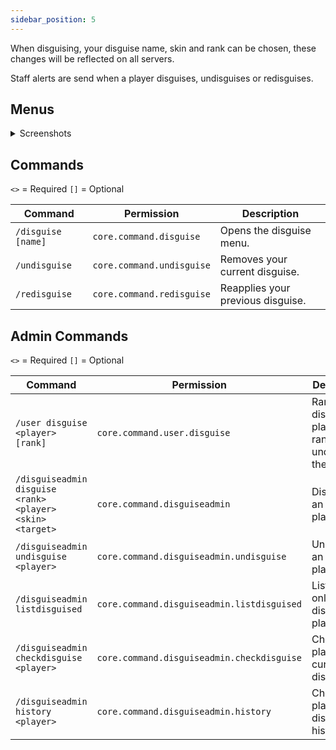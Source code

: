 ```yaml
---
sidebar_position: 5
---
```


When disguising, your disguise name, skin and rank can be chosen,
these changes will be reflected on all servers.

Staff alerts are send when a player disguises, undisguises or redisguises.

## Menus

<details>
<summary>Screenshots</summary>

![Rank Menu](./assets/disguise/rank.png)

![Skin Menu](./assets/disguise/skin.png)
</details>

## Commands

`<>` = Required `[]` = Optional

Command            | Permission                | Description
------------------ | ------------------------- | ---------------------------------
`/disguise [name]` | `core.command.disguise`   | Opens the disguise menu.
`/undisguise`      | `core.command.undisguise` | Removes your current disguise.
`/redisguise`      | `core.command.redisguise` | Reapplies your previous disguise.

## Admin Commands

`<>` = Required `[]` = Optional

Command                                                   | Permission                                 | Description
--------------------------------------------------------- | ------------------------------------------ | --------------------------------------------------
`/user disguise <player> [rank]`                          | `core.command.user.disguise`               | Rank disguises a player, no rank undisguises them.
`/disguiseadmin disguise <rank> <player> <skin> <target>` | `core.command.disguiseadmin`               | Disguises an online player.
`/disguiseadmin undisguise <player>`                      | `core.command.disguiseadmin.undisguise`    | Undisguises an online player.
`/disguiseadmin listdisguised`                            | `core.command.disguiseadmin.listdisguised` | Lists all online disguised players.
`/disguiseadmin checkdisguise <player>`                   | `core.command.disguiseadmin.checkdisguise` | Checks a player's current disguise.
`/disguiseadmin history <player>`                         | `core.command.disguiseadmin.history`       | Checks a player's disguise history.